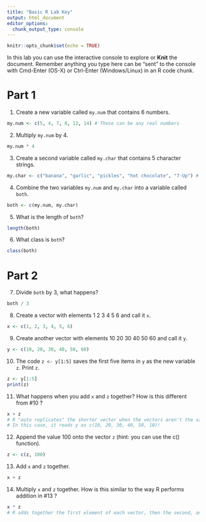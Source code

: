 ```yaml
---
title: "Basic R Lab Key"
output: html_document
editor_options: 
  chunk_output_type: console
---
```


```r
knitr::opts_chunk$set(echo = TRUE)
```



In this lab you can use the interactive console to explore or **Knit** the document. 
Remember anything you type here can be "sent" to the console with Cmd-Enter (OS-X) or Ctrl-Enter (Windows/Linux) in an R code chunk.


# Part 1

1. Create a new variable called `my.num` that contains 6 numbers.
```r
my.num <- c(5, 4, 7, 8, 12, 14) # These can be any real numbers
```


2. Multiply `my.num` by 4.
```r
my.num * 4
```


3. Create a second variable called `my.char` that contains 5 character strings.
```r
my.char <- c("banana", "garlic", "pickles", "hot chocolate", "7-Up") # Again,these can be anything
```


4. Combine the two variables `my.num` and `my.char` into a variable called `both`.
```r
both <- c(my.num, my.char)
```


5. What is the length of `both`?
```r
length(both)
```


6. What class is `both`?
```r
class(both)
```


# Part 2

7. Divide `both` by 3, what happens?
```r
both / 3
```


8. Create a vector with elements 1 2 3 4 5 6 and call it `x`.
```r
x <- c(1, 2, 3, 4, 5, 6)
```


9. Create another vector with elements 10 20 30 40 50 60 and call it `y`.
```r
y <- c(10, 20, 30, 40, 50, 60)
```


10. The code `z <- y[1:5]` saves the first five items in `y` as the new variable `z`. Print `z`.
```r
z <- y[1:5]
print(z)
```


11. What happens when you add `x` and `z` together? How is this different from #10 ?
```r
x + z
# R "auto replicates" the shorter vector when the vectors aren't the same length - this is not what we want!
# In this case, it reads y as c(10, 20, 30, 40, 50, 10)!
```


12. Append the value 100 onto the vector `z` (hint: you can use the c() function).
```r
z <- c(z, 100)
```


13. Add `x` and `z` together.
```r
x + z
```


14. Multiply `x` and `z` together. How is this similar to the way R performs addition in #13 ?
```r
x * z
# R adds together the first element of each vector, then the second, and so on. This order also applies when multiplying!
```
